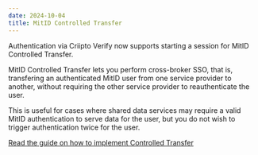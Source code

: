 ```yaml
---
date: 2024-10-04
title: MitID Controlled Transfer
---
```


Authentication via Criipto Verify now supports starting a session for MitID Controlled Transfer.

MitID Controlled Transfer lets you perform cross-broker SSO, that is, transfering an authenticated MitID user
from one service provider to another, without requiring the other service provider to reauthenticate the user.

This is useful for cases where shared data services may require a valid MitID authentication to serve data for the user,
but you do not wish to trigger authentication twice for the user.

[Read the guide on how to implement Controlled Transfer](https://docs.criipto.com/verify/e-ids/danish-mitid/#controlled-transfer)